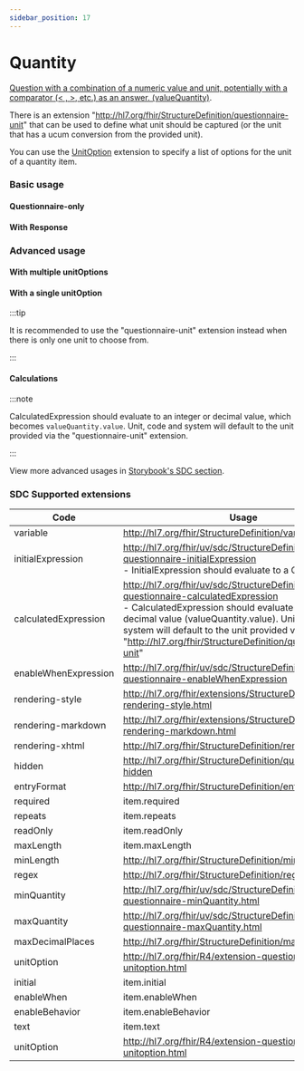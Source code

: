 ```yaml
---
sidebar_position: 17
---
```



# Quantity

[Question with a combination of a numeric value and unit, potentially with a comparator (< , >, etc.) as an answer. (valueQuantity)](https://hl7.org/fhir/r4/codesystem-item-type.html#item-type-quantity).

There is an extension "http://hl7.org/fhir/StructureDefinition/questionnaire-unit" that can be used to define what unit should be captured (or the unit that has a ucum conversion from the provided unit).

You can use the [UnitOption](/docs/sdc/terminology#unitoption) extension to specify a list of options for the unit of a quantity item.

### Basic usage

#### Questionnaire-only

<IframeContainer storyId="itemtype-quantity--quantity-basic" initialHeight={280} />

#### With Response

<IframeContainer storyId="itemtype-quantity--quantity-basic-response" initialHeight={280} />

### Advanced usage

#### With multiple unitOptions

<IframeContainer storyId="itemtype-quantity--quantity-unit-option-multi" initialHeight={280} />

#### With a single unitOption

:::tip

It is recommended to use the "questionnaire-unit" extension instead when there is only one unit to choose from.

:::

<IframeContainer storyId="itemtype-quantity--quantity-unit-option-single" initialHeight={280} />

#### Calculations

:::note

CalculatedExpression should evaluate to an integer or decimal value, which becomes `valueQuantity.value`.
Unit, code and system will default to the unit provided via the "questionnaire-unit" extension.

:::

<IframeContainer
  storyId="sdc-10-1-3-behavior-calculations-item-type-calculations--quantity-calculation"
  initialHeight={280}
/>

View more advanced usages in [Storybook's SDC section](https://smartforms.csiro.au/storybook/?path=/docs/sdc-overview--docs).

### SDC Supported extensions

| Code                 | Usage                                                                                                                                                                                                                                                                                                                     |
| -------------------- | ------------------------------------------------------------------------------------------------------------------------------------------------------------------------------------------------------------------------------------------------------------------------------------------------------------------------- |
| variable             | http://hl7.org/fhir/StructureDefinition/variable                                                                                                                                                                                                                                                                          |
| initialExpression    | http://hl7.org/fhir/uv/sdc/StructureDefinition/sdc-questionnaire-initialExpression<br/>- InitialExpression should evaluate to a Quantity value.                                                                                                                                                                           |
| calculatedExpression | http://hl7.org/fhir/uv/sdc/StructureDefinition/sdc-questionnaire-calculatedExpression<br/>- CalculatedExpression should evaluate to an integer or decimal value (valueQuantity.value). Unit, code and system will default to the unit provided via extension "http://hl7.org/fhir/StructureDefinition/questionnaire-unit" |
| enableWhenExpression | http://hl7.org/fhir/uv/sdc/StructureDefinition/sdc-questionnaire-enableWhenExpression                                                                                                                                                                                                                                     |
| rendering-style      | http://hl7.org/fhir/extensions/StructureDefinition-rendering-style.html                                                                                                                                                                                                                                                   |
| rendering-markdown   | http://hl7.org/fhir/extensions/StructureDefinition-rendering-markdown.html                                                                                                                                                                                                                                                |
| rendering-xhtml      | http://hl7.org/fhir/StructureDefinition/rendering-xhtml                                                                                                                                                                                                                                                                   |
| hidden               | http://hl7.org/fhir/StructureDefinition/questionnaire-hidden                                                                                                                                                                                                                                                              |
| entryFormat          | http://hl7.org/fhir/StructureDefinition/entryFormat                                                                                                                                                                                                                                                                       |
| required             | item.required                                                                                                                                                                                                                                                                                                             |
| repeats              | item.repeats                                                                                                                                                                                                                                                                                                              |
| readOnly             | item.readOnly                                                                                                                                                                                                                                                                                                             |
| maxLength            | item.maxLength                                                                                                                                                                                                                                                                                                            |
| minLength            | http://hl7.org/fhir/StructureDefinition/minLength                                                                                                                                                                                                                                                                         |
| regex                | http://hl7.org/fhir/StructureDefinition/regex                                                                                                                                                                                                                                                                             |
| minQuantity          | http://hl7.org/fhir/uv/sdc/StructureDefinition-sdc-questionnaire-minQuantity.html                                                                                                                                                                                                                                         |
| maxQuantity          | http://hl7.org/fhir/uv/sdc/StructureDefinition-sdc-questionnaire-maxQuantity.html                                                                                                                                                                                                                                         |
| maxDecimalPlaces     | http://hl7.org/fhir/StructureDefinition/maxDecimalPlaces                                                                                                                                                                                                                                                                  |
| unitOption           | http://hl7.org/fhir/R4/extension-questionnaire-unitoption.html                                                                                                                                                                                                                                                            |
| initial              | item.initial                                                                                                                                                                                                                                                                                                              |
| enableWhen           | item.enableWhen                                                                                                                                                                                                                                                                                                           |
| enableBehavior       | item.enableBehavior                                                                                                                                                                                                                                                                                                       |
| text                 | item.text                                                                                                                                                                                                                                                                                                                 |
| unitOption           | http://hl7.org/fhir/R4/extension-questionnaire-unitoption.html                                                                                                                                                                                                                                                            |
